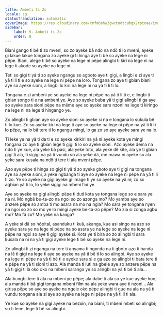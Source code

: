```yaml
---
title: Ambeti ti Zo
locale: sg
statusTranslation: automatic
coverImage: https://res.cloudinary.com/xmfm6mhw3gwctndtcubgx2rptnae/image/upload/v1740468922/small_cover_tratado_de_psicologia_revolucionaria_a4c0dca4e0.webp
sidebar:
    label: 9. Ambeti ti Zo
    order: 9
---
```

Biani gango ti bê ti zo mveni, so zo ayeke bâ ndo na ndö ti lo mveni, ayeke gi lakue lakue tongana zo ayeke gi ti hinga aye ti bê so ayeke na lege ni pëpe. Biani, alege ti bê so ayeke na lege ni pëpe alingbi ti kiri na lege ni na lege ti akode so ayeke na lege ni.

Teti so gigi ti yâ ti zo ayeke ngangu so agboto aye ti gigi, a lingbi e zi aye ti yâ ti li ti e so ayeke na lege ni pëpe na loro. Tongana zo aye ti gbian biani aye so ayeke sioni, a lingbi lo kiri na lege ni na yâ ti li ti lo.

Tongana e zi ambeni ye so ayeke na lege ni pëpe na yâ ti li ti e, e lingbi ti gbian songo ti e na ambeni ye. Aye so ayeke buba yâ ti gigi alingbi ti ga aye so ayeke sara sioni pëpe na même aye so ayeke sara nzoni na lege ti kiringo na lege ni na lege ti hingango ye.

Zo alingbi ti gbian aye so ayeke sioni so ayeke si na e tongana lo sukula bê ti lo kue. Zo so ayeke kiri na lege ti aye so ayeke na lege ni pëpe na yâ ti li ti lo pëpe, na lo bâ tere ti lo ngangu mingi, lo ga zo so aye ayeke sara ye na lo.

Ti leke ye na yâ ti da ti e so ayeke kirikiri na yâ ni ayeke kota ye mingi tongana zo aye ti gbian lege ti gigi ti lo so ayeke sioni. Azo ayeke dema na ndö ti ye kue, ala yeke bâ pasi, ala yeke toto, ala yeke dë kite, ala ye ti gbian gigi ti ala, ti sigigi na yâ ti vundu so ala yeke dä, me mawa ni ayeke so ala yeke sara kusala na ndö ti tere ti ala mveni pëpe.

Azo aye pëpe ti hinga so gigi ti yâ ti zo ayeke gboto aye ti gigi na tongana aye so ayeke sioni, a yeke ngbanga ti aye so ayeke na lege ni pëpe na yâ ti li ti zo. Ye so ayeke na gigi ayeke gï image ti ye so ayeke na yâ ni; zo so agbian yâ ti lo, lo yeke sigigi na mbeni fini ye.

Aye so ayeke na gigi alingbi pëpe ti duti kota ye tongana lege so e sara ye na ni. Mo ngbâ be-ta-zo na ngoi so zo azonga mo? Mo yamba aye so anzere pëpe so amba ti mo asara na mo na ngia? Mo sara ye tongana nyen na ngoi so zo so mo ye lo mingi ayeke be-ta-zo pëpe? Mo zia si zonga agbu mo? Mo fâ zo? Mo yeke na kanga?

A yeke si dä so hôpital, asanduku ti kuâ, akanga, kue asi singo na azo so ayeke sara ye na lege ni pëpe na so asara ye na lege so ayeke na lege ni pëpe na ngoi so aye ti gigi ayeke si. Kota ye ti bira so zo alingbi ti sara kusala na ni na yâ ti gigi ayeke lege ti bê so ayeke na lege ni.

Zo alingbi ti zi ngangu na tere ti anyama ti ngonda na ti gboto azo ti handa na lê ti gigi na lege ti aye so ayeke na yâ ti bê ti lo so alingbi. Aye so ayeke na lege ni pëpe na yâ ti bê ti e ayeke sara si e ga azo so alingbi ti bata tere ti e pëpe na yâ ti sioni ti azo. Ala manda ti luti na gbele aye so anzere pëpe na yâ ti gigi ti lâ oko oko na mbeni sarango ye so alingbi na yâ ti bê ti ala...

Ala bungbi tere ti ala na mbeni ye pëpe; ala dabe ti ala so ye kue ayeke hon; ala manda ti bâ gigi tongana mbeni film na ala yeke wara aye ti nzoni... Ala girisa pëpe so aye so ayeke na ngele oko pëpe alingbi ti gue na ala na yâ ti vundu tongana ala zi aye so ayeke na lege ni pëpe na yâ ti li ti ala.

Ye kue so ayeke na gigi ayeke na bezoin, na biani, ti mbeni mbeti so alingbi; so ti tene, lege ti bê so alingbi.

